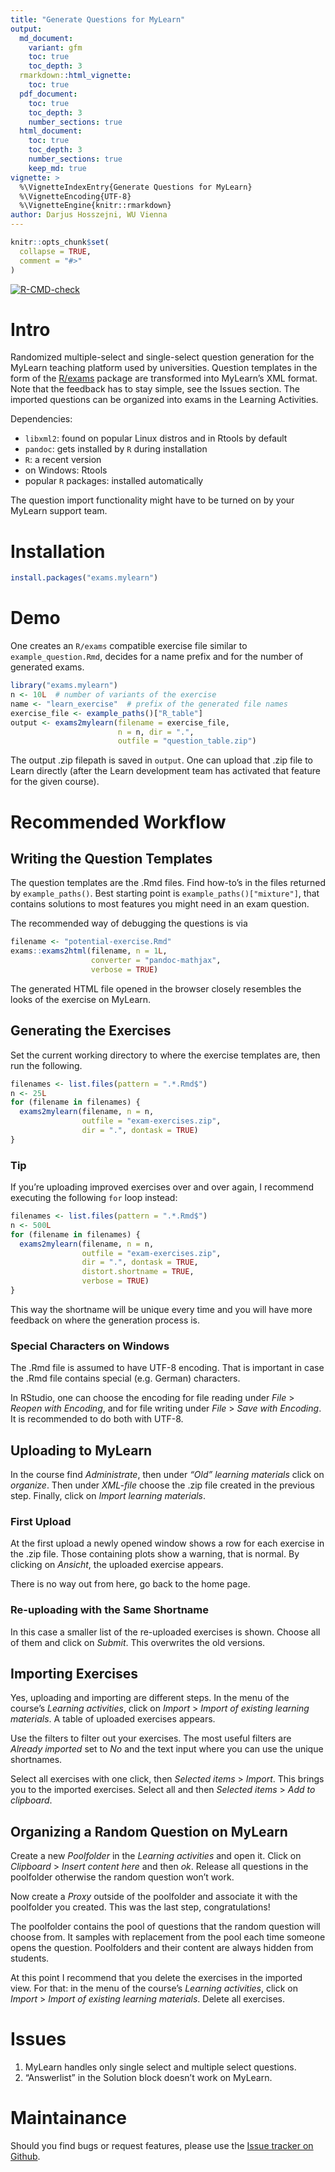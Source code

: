 ```yaml
---
title: "Generate Questions for MyLearn"
output:
  md_document:
    variant: gfm
    toc: true
    toc_depth: 3
  rmarkdown::html_vignette:
    toc: true
  pdf_document:
    toc: true
    toc_depth: 3
    number_sections: true
  html_document:
    toc: true
    toc_depth: 3
    number_sections: true
    keep_md: true
vignette: >
  %\VignetteIndexEntry{Generate Questions for MyLearn}
  %\VignetteEncoding{UTF-8}
  %\VignetteEngine{knitr::rmarkdown}
author: Darjus Hosszejni, WU Vienna
---
```


```r
knitr::opts_chunk$set(
  collapse = TRUE,
  comment = "#>"
)
```

<!-- badges: start -->
[![R-CMD-check](https://github.com/hdarjus/exams.mylearn/workflows/R-CMD-check/badge.svg)](https://github.com/hdarjus/exams.mylearn/actions)
<!-- badges: end -->

# Intro

Randomized multiple-select and single-select question generation for the MyLearn teaching platform used by universities.
Question templates in the form of the [R/exams](http://www.r-exams.org/) package are transformed into MyLearn's XML format.
Note that the feedback has to stay simple, see the Issues section.
The imported questions can be organized into exams in the Learning Activities.

Dependencies:

* `libxml2`: found on popular Linux distros and in Rtools by default
* `pandoc`: gets installed by `R` during installation
* `R`: a recent version
* on Windows: Rtools
* popular `R` packages: installed automatically

The question import functionality might have to be turned on by your MyLearn support team.

# Installation

```r
install.packages("exams.mylearn")
```

# Demo

One creates an `R/exams` compatible exercise file similar to `example_question.Rmd`, decides for a name prefix and for the number of generated exams.

```r
library("exams.mylearn")
n <- 10L  # number of variants of the exercise
name <- "learn_exercise"  # prefix of the generated file names
exercise_file <- example_paths()["R_table"]
output <- exams2mylearn(filename = exercise_file,
                        n = n, dir = ".",
                        outfile = "question_table.zip")
```

The output .zip filepath is saved in `output`.
One can upload that .zip file to Learn directly (after the Learn development team has activated that feature for the given course).

# Recommended Workflow

## Writing the Question Templates

The question templates are the .Rmd files.
Find how-to's in the files returned by `example_paths()`.
Best starting point is `example_paths()["mixture"]`, that contains solutions to most features you might need in an exam question.

The recommended way of debugging the questions is via
```r
filename <- "potential-exercise.Rmd"
exams::exams2html(filename, n = 1L,
                  converter = "pandoc-mathjax",
                  verbose = TRUE)
```
The generated HTML file opened in the browser closely resembles the looks of the exercise on MyLearn.

## Generating the Exercises

Set the current working directory to where the exercise templates are, then run the following.
```r
filenames <- list.files(pattern = ".*.Rmd$")
n <- 25L
for (filename in filenames) {
  exams2mylearn(filename, n = n,
                outfile = "exam-exercises.zip",
                dir = ".", dontask = TRUE)
}
```

### Tip

If you're uploading improved exercises over and over again, I recommend executing the following `for` loop instead:
```r
filenames <- list.files(pattern = ".*.Rmd$")
n <- 500L
for (filename in filenames) {
  exams2mylearn(filename, n = n,
                outfile = "exam-exercises.zip",
                dir = ".", dontask = TRUE,
                distort.shortname = TRUE,
                verbose = TRUE)
}
```

This way the shortname will be unique every time and you will have more feedback on where the generation process is.

### Special Characters on Windows

The .Rmd file is assumed to have UTF-8 encoding.
That is important in case the .Rmd file contains special (e.g. German) characters.

In RStudio, one can choose the encoding for file reading under _File_ > _Reopen with Encoding_, and for file writing under _File_ > _Save with Encoding_.
It is recommended to do both with UTF-8.

## Uploading to MyLearn

In the course find _Administrate_, then under _"Old" learning materials_ click on _organize_.
Then under _XML-file_ choose the .zip file created in the previous step.
Finally, click on _Import learning materials_.

### First Upload

At the first upload a newly opened window shows a row for each exercise in the .zip file.
Those containing plots show a warning, that is normal.
By clicking on _Ansicht_, the uploaded exercise appears.

There is no way out from here, go back to the home page.

### Re-uploading with the Same Shortname

In this case a smaller list of the re-uploaded exercises is shown.
Choose all of them and click on _Submit_.
This overwrites the old versions.

## Importing Exercises

Yes, uploading and importing are different steps.
In the menu of the course's _Learning activities_, click on _Import_ > _Import of existing learning materials_.
A table of uploaded exercises appears.

Use the filters to filter out your exercises.
The most useful filters are _Already imported_ set to _No_ and the text input where you can use the unique shortnames.

Select all exercises with one click, then _Selected items_ > _Import_.
This brings you to the imported exercises.
Select all and then _Selected items_ > _Add to clipboard_.

## Organizing a Random Question on MyLearn

Create a new _Poolfolder_ in the _Learning activities_ and open it.
Click on _Clipboard_ > _Insert content here_ and then _ok_.
Release all questions in the poolfolder otherwise the random question won't work.

Now create a _Proxy_ outside of the poolfolder and associate it with the poolfolder you created.
This was the last step, congratulations!

The poolfolder contains the pool of questions that the random question will choose from.
It samples with replacement from the pool each time someone opens the question.
Poolfolders and their content are always hidden from students.

At this point I recommend that you delete the exercises in the imported view.
For that: in the menu of the course's _Learning activities_, click on _Import_ > _Import of existing learning materials_.
Delete all exercises.

# Issues

1. MyLearn handles only single select and multiple select questions.
2. "Answerlist" in the Solution block doesn't work on MyLearn.

# Maintainance

Should you find bugs or request features, please use the [Issue tracker on Github](https://github.com/hdarjus/WU-MyLearn-QGen/issues).
